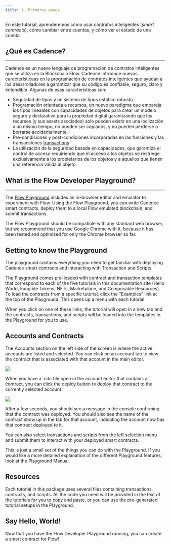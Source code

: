```yaml
---
title: 1. Primeros pasos
---
```



En este tutorial, aprenderemos cómo usar contratos inteligentes (*smart contracts*), cómo cambiar entre cuentas, y cómo ver el estado de una cuenta. 

## ¿Qué es Cadence?

---

Cadence es un nuevo lenguaje de programación de contratos inteligentes que se utiliza en la Blockchain Flow. Cadence introduce nuevas característicaas en la programación de contratos inteligentes que ayudan a los desarrolladores a garantizar que su código es confiable, seguro, claro y entendible. Algunas de esas características son: 

- Seguridad de tipos y un sistema de tipos estático robusto. 
- Programación orientada a recursos, un nuevo paradigma que empareja los tipos lineaales con capacidades de objetos para crear un modelo seguro y declarativo para la propiedad digital garantizando que los recursos (y sus assets asociados) solo pueden existir en una loclización a un mismo tiempo, no pueden ser copiados, y no pueden perderse o borrarse accidentalmente. 
- Pre-condiciones y post-condiciones incorporadas en las funciones y las transacciones [transactions](/intro/glossary/#transaction)
- La utilización de la seguridad basada en capacidades, que garantiza el control de acceso requiriendo que el acceso a los objetos se restringe exclusivamente a los propietarios de los objetos y a aquellos que tienen una referencia válida al objeto. 

## What is the Flow Developer Playground?

---

The [Flow Playground](https://play.onflow.org) includes an in-browser editor and emulator to experiment with Flow. Using the Flow Playground, you can write Cadence smart contracts, deploy them to a local Flow emulated blockchain, and submit transactions.

The Flow Playground should be compatible with any standard web browser, but we recommend that you use Google Chrome with it, because it has been tested and optimized for only the Chrome browser so far.

<!-- If you encounter issues using the Flow Developer Playground, see the [Playground Manual](doc:playground-manual) or [Debugging](doc:debugging) for help. -->

## Getting to know the Playground

The playground contains everything you need to get familiar with deploying Cadence smart contracts and interacting with Transaction and Scripts.

The Playground comes pre-loaded with contract and transaction templates that correspond to each of the five tutorials in this documentation site (Hello World, Fungible Tokens, NFTs, Marketplace, and Composable Resources). To load the contracts from a specific tutorial, click the "Examples" link at the top of the Playground. This opens up a menu with each tutorial.

When you click on one of these links, the tutorial will open in a new tab and the contracts, transactions, and scripts will be loaded into the templates in the Playground for you to use.

## Accounts and Contracts

The Accounts section on the left side of the screen is where the active accounts are listed and selected. You can click on an account tab to view the contract that is associated with that account in the main editor.

<Img src="https://storage.googleapis.com/flow-resources/documentation-assets/cadence-tuts/playground-accounts.png" />

When you have a .cdc file open in the account editor that contains a contract, you can click the deploy button to deploy that contract to the currently selected account.

<Img src="https://storage.googleapis.com/flow-resources/documentation-assets/cadence-tuts/playground-deploy.png" />

After a few seconds, you should see a message in the console confirming that the contract was deployed. You should also see the name of the contract show up in the tab for that account, indicating the account now has that contract deployed to it.

You can also select transactions and scripts from the left selection menu and submit them to interact with your deployed smart contracts.

This is just a small set of the things you can do with the Playground. If you would like a more detailed explanation of the different Playground features, look at the Playground Manual.

## Resources

Each tutorial in this package uses several files containing transactions, contracts, and scripts. All the code you need will be provided in the text of the tutorials for you to copy and paste, or you can use the pre-generated tutorial setups in the Playground.

## Say Hello, World!

Now that you have the Flow Developer Playground running, you can create a smart contract for Flow!
